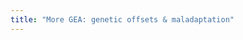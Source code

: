 ```yaml
---
title: "More GEA: genetic offsets & maladaptation"
---
```


<!-- ## Offsets -->

<!-- Capblancq has some discussion -->

<!-- genetic offset = genomic offset = risk of non-adaptedness = genomic vulnerability -->

<!-- # Challenge is validating predictions -->

<!-- for lodgepole pine, common garden and GEA negatively correlated - Fitzpatrick et al 2021 -->

<!-- \# Adaptive loci - what are they, how to id -->

<!-- Capblancq has discussion on conditioning approaches -->

<!-- ### Projecting adaptive landscapes in space -->

<!-- - genetic based index of adaptation based on Steane -->

<!-- - predict genotypes and allele frequencies as a function of environmental variation -->
